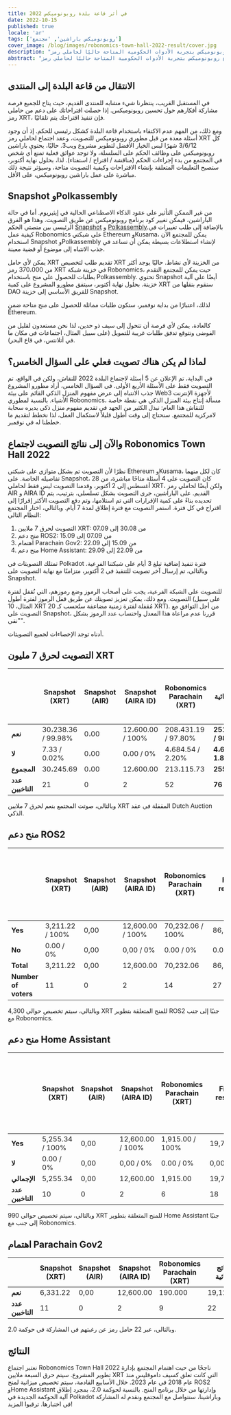 ```yaml
---
title: في أثر قاعة بلدة روبونوميكس 2022
date: 2022-10-15
published: true
locale: 'ar'
tags: ['روبونوميكس باراشين', 'مجتمع']
cover_image: /blog/images/robonomics-town-hall-2022-result/cover.jpg
description: "كانت قاعة بلدة روبونوميكس 2022 حدثًا قام فيه مطورو مشروع روبونوميكس بتجربة الأدوات الحكومية المتاحة حاليًا لحاملي رمز XRT DAO. الآن لدى المشروع القدرة على استطلاع حاملي رمز XRT على إيثيريوم، وعلى النحو الحرج لدينا أداة إدارة حكومية في نظام بولكادوت."
abstract: "كانت قاعة بلدة روبونوميكس 2022 حدثًا قام فيه مطورو مشروع روبونوميكس بتجربة الأدوات الحكومية المتاحة حاليًا لحاملي رمز XRT DAO. الآن لدى المشروع القدرة على استطلاع حاملي رمز XRT على إيثيريوم، وعلى النحو الحرج لدينا أداة إدارة حكومية في نظام بولكادوت."
---
```


## الانتقال من قاعة البلدة إلى المنتدى

في المستقبل القريب، ينتظرنا شيء مشابه للمنتدى القديم، حيث يتاح للجميع فرصة مشاركة أفكارهم حول تحسين روبونوميكس. إذا حصلت اقتراحاتك على دعم من حاملي رمز XRT، فإن تنفيذ اقتراحك يتم تلقائيًا.

ومع ذلك، من المهم عدم الاكتفاء باستخدام قاعة البلدة كشكل رئيسي للحكم. إذ أن وجود أسئلة معدة من قبل مطوري روبونوميكس للتصويت، وعقد اجتماع لحاملي رمز XRT كل 3/6/12 شهرًا ليس الخيار الأفضل لتطوير مشروع ويب3. حاليًا، يحتوي باراشين روبونوميكس على وظائف الحكم على السلسلة، ولا توجد عوائق فعلية تمنع أي شخص في المجتمع من بدء إجراءات الحكم (مناقشة / اقتراح / استفتاء). لذا، بحلول نهاية أكتوبر، ستصبح التعليمات المتعلقة بإنشاء الاقتراحات وكيفية التصويت متاحة، وسيؤثر نتيجة ذلك مباشرة على عمل باراشين روبونوميكس، على الأقل.

## Snapshot وPolkassembly

من غير الممكن التأثير على عقود الذكاء الاصطناعي الحالية في إيثيريوم. أما في حالة الباراشين، فيمكن تغيير كود برنامج روبونوميكس عن طريق التصويت. وهذا هو الفرق الرئيسي بين منصتي الحكم [Snapshot](https://snapshot.org/#/developers.robonomics.eth) و [Polkassembly](https://robonomics.polkassembly.io/).بالإضافة إلى طلب تغييرات في كيفية عمل Robonomics على شبكتي Ethereum وKusama، يمكن للمجتمع الآن استخدام Snapshot وPolkassembly لإنشاء استطلاعات بسيطة يمكن أن تساعد في جذب الانتباه إلى موضوع أو قضية معينة.

يمكن لأي حامل XRT تقديم طلب لتخصيص XRT من الخزينة لأي نشاط. حاليًا يوجد أكثر من 370،000 رمز XRT في خزينة شبكة Robonomics، حيث يمكن للمجتمع التقدم بطلبات للحصول على منح باستخدام Polkassembly. تحتوي Snapshot أيضًا على آلية خزينة. بحلول نهاية أكتوبر، سيتفق مطورو المشروع على كمية XRT سنقوم بنقلها من DAO للفريق الأساسي إلى خزينة Snapshot.

لذلك، اعتبارًا من بداية نوفمبر، ستكون طلبات مماثلة للحصول على منح متاحة ضمن Ethereum.

كالعادة، يمكن لأي فرصة أن تتحول إلى سيف ذو حدين، لذا نحن مستعدون لقليل من الفوضى ونتوقع تدفق طلبات غريبة للتمويل (على سبيل المثال، اجتماعات في مكان ما في أتلانتس، في قاع البحر).

## لماذا لم يكن هناك تصويت فعلي على السؤال الخامس؟

في البداية، تم الإعلان عن 5 أسئلة لاجتماع البلدة 2022 للنقاش، ولكن في الواقع، تم التصويت فقط على الأسئلة الأربع الأولى. في السؤال الخامس، أراد مطورو المشروع جذب الانتباه إلى عرض مفهوم المنزل الذكي القائم على بيئة Web3 لأجهزة الإنترنت الأشياء. بالنسبة لمطوري Robonomics، مسألة إنتاج بيئة المنزل الذكي هي نقطة خاصة للنقاش هذا العام: نبذل الكثير من الجهد في تقديم مفهوم منزل ذكي يديره سحابة لامركزية للمجتمع. سنحتاج إلى وقت أطول قليلاً لاستكمال العمل، لذا نخطط لتقديم ما خططنا له في نوفمبر.

## والآن إلى نتائج التصويت لاجتماع Robonomics Town Hall 2022

نظرًا لأن التصويت تم بشكل متوازي على شبكتي Ethereum وKusama، كان لكل منهما تفاصيله الخاصة. على Snapshot، كان التصويت على 4 أسئلة متاحًا مباشرة، من 28 أغسطس إلى 2 أكتوبر، وقدمنا التصويت ليس فقط لحاملي XRT، ولكن أيضًا لحاملي رمز AIR و AIRA ID القديم. على الباراشين، جرى التصويت بشكل تسلسلي، بترتيب، يتم تحديده بناءً على كمية الإقرارات التي تم استلامها، وتم دفع التصويت الأكثر إقرارًا إلى اقتراح في كل فترة. استمر التصويت مع فترة إطلاق لمدة 7 أيام. وبالتالي، اختار المجتمع النظام التالي:

1. التصويت لحرق 7 ملايين XRT: من 30.08 إلى 07.09
2. منح دعم ROS2: من 07.09 إلى 15.09
3. اهتمام Parachain Gov2: من 15.09 إلى 22.09
4. منح دعم Home Assistant: من 22.09 إلى 29.09

تمتلك التصويتات في Polkadot فترة تنفيذ إضافية تبلغ 3 أيام على شبكتنا الفرعية. وبالتالي، تم إرسال آخر تصويت للتنفيذ في 2 أكتوبر، متزامنًا مع نهاية التصويت على Snapshot.

للتصويت على الشبكة الفرعية، يجب على أصحاب الرموز وضع رموزهم، التي تُقفل لفترة التصويت. ومع ذلك، يمكن تعزيز تصويتك عن طريق قفل الرموز لفترة أطول (على سبيل المثال، 10 XRT مُقفلة لفترة زمنية مضاعفة ستُحسب كـ 20 XRT). من أجل التوافق مع التصويت على Snapshot، قررنا عدم مراعاة هذا المعدل واحتساب عدد الرموز بشكل "نقي".

أدناه توجد الإحصاءات لجميع التصويتات.

## التصويت لحرق 7 مليون XRT

<div class="big-table">

  |                        | Snapshot (XRT)     | Snapshot (AIR) | Snapshot (AIRA ID) | Robonomics Parachain (XRT) | النتائج النهائية            | نسبة المشاركة مقابل العرض الدائري (1،637،942 XRT) |
  |------------------------|--------------------|----------------|--------------------|----------------------------|--------------------------|---------------------------------------------------|                                             
  | **نعم**                | 30،238.36 / 99.98% | 0،00           | 12،600.00 / 100%   | 208،431.19 / 97.80%        | **251،269.55 / 98.17%**  | 15.34%                                            |
  | **لا**                 | 7.33 / 0.02%       | 0،00           | 0،00 / 0%          | 4،684.54 / 2.20%           | **4،691.87 / 1.83%**     | 0.29%                                             |
  | **المجموع**              | 30،245.69          | 0،00           | 12،600.00          | 213،115.73                 | **255،961.42**           | 15.63%                                            |
  | **عدد الناخبين**   | 21                 | 0              | 2                  | 52                         | **76**                   |                                                   |

</div>

وبالتالي، صوتت المجتمع بنعم لحرق 7 ملايين XRT المقفلة في عقد Dutch Auction الذكي.

## منح دعم ROS2

<div class="big-table">

|                        | Snapshot (XRT)     | Snapshot (AIR) | Snapshot (AIRA ID) | Robonomics Parachain (XRT) | Final results        | Budget of ROS2 Grants (1 yes/no vote XRT = ± 20 grant XRT)|
|------------------------|--------------------|----------------|--------------------|----------------------------|----------------------|-----------------------------------------------------------| 
| **Yes**                | 3,211.22 / 100%    | 0,00           | 12,600.00 / 100%   | 70,232.06 / 100%           | 86,043.28            | +4,302.16                                                 |
| **No**                 | 0.00 / 0%          | 0,00           | 0,00 / 0%          | 0.00 / 0%                  | 0.00                 | -0.00                                                     |
| **Total**              | 3,211.22           | 0,00           | 12,600.00          | 70,232.06                  | 86,043.28            | **4,302.16**                                              |
| **Number of voters**   | 11                 | 0              | 2                  | 14                         | 27                   |                                                           |

</div>

وبالتالي، سيتم تخصيص حوالي 4,300 XRT للمنح المتعلقة بتطوير ROS2 جنبًا إلى جنب مع Robonomics.

## منح دعم Home Assistant

<div class="big-table">

|                        | Snapshot (XRT)     | Snapshot (AIR) | Snapshot (AIRA ID) | Robonomics Parachain (XRT) | Final results        | Budget of Hass Grants (1 yes/no vote XRT = ± 20 grant XRT) |
|------------------------|--------------------|----------------|--------------------|----------------------------|----------------------|------------------------------------------------------------| 
| **Yes**                | 5,255.34 / 100%    | 0,00           | 12,600.00 / 100%   | 1,915.00 / 100%            | 19,770.34            | +988.52                                                    |
| **لا**                 | 0.00 / 0%          | 0,00           | 0,00 / 0%          | 0.00 / 0%                  | 0,00                 | -0.00                                                      |
| **الإجمالي**              | 5,255.34           | 0,00           | 12,600.00          | 1,915.00                   | 19,770.34            | **988.52**                                                 |
| **عدد الناخبين**   | 10                 | 0              | 2                  | 6                          | 18                   |                                                            |


</div>

وبالتالي، سيتم تخصيص حوالي 990 XRT للمنح المتعلقة بتطوير Home Assistant جنبًا إلى جنب مع Robonomics.

## اهتمام Parachain Gov2

<div class="big-table">

|                     | Snapshot (XRT) | Snapshot (AIR)     | Snapshot (AIRA ID) | Robonomics Parachain (XRT) | النتائج النهائية |
|---------------------|----------------|--------------------|--------------------|----------------------------|---------------|
| **نعم**             | 6,331.22       | 0,00               | 12,600.00          | 190.000                    | 19,121.22     |
| **عدد الناخبين**| 11             | 0                  | 2                  | 9                          | 22            |

</div>

وبالتالي، عبر 22 حامل رمز عن رغبتهم في المشاركة في حوكمة 2.0.

## النتائج

نعتبر اجتماع Robonomics Town Hall 2022 ناجحًا من حيث اهتمام المجتمع بإدارة تطوير المشروع. سيتم حرق السبعة ملايين XRT التي كانت تعلق كسيف داموقليس منذ عام 2018 في عام 2023. خلال الأسابيع القادمة، سيتم تخصيص ميزانية لمنح ROS2 وHome Assistant وإدارتها من خلال برنامج المنح. بالنسبة لحوكمة 2.0، بمجرد إطلاق آلية الحوكمة الجديدة في Polkadot وباراشينا، سنتواصل مع المجتمع ونقدم له المشاركة في اختبارها. ترقبوا المزيد!